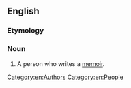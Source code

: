 ==English==

===Etymology===
{{suffix|en|memoir|ist}}

===Noun===
{{en-noun}}

# A person who writes a [[memoir]].

[[Category:en:Authors]]
[[Category:en:People]]